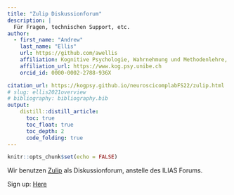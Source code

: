 ```yaml
---
title: "Zulip Diskussionforum"
description: |
  Für Fragen, technischen Support, etc.
author:
  - first_name: "Andrew"
    last_name: "Ellis"
    url: https://github.com/awellis
    affiliation: Kognitive Psychologie, Wahrnehmung und Methodenlehre, Universität Bern 
    affiliation_url: https://www.kog.psy.unibe.ch
    orcid_id: 0000-0002-2788-936X

citation_url: https://kogpsy.github.io/neuroscicomplabFS22/zulip.html
# slug: ellis2021overview
# bibliography: bibliography.bib
output: 
    distill::distill_article:
      toc: true
      toc_float: true
      toc_depth: 2
      code_folding: true
---
```


```r
knitr::opts_chunk$set(echo = FALSE)
```



Wir benutzen [Zulip](https://neuroscicomplab2022.zulipchat.com/) als Diskussionforum, anstelle des ILIAS Forums.

Sign up: [Here](https://neuroscicomplab2022.zulipchat.com/join/hyuinbg3mtcumccnzt3tpsqb/)

